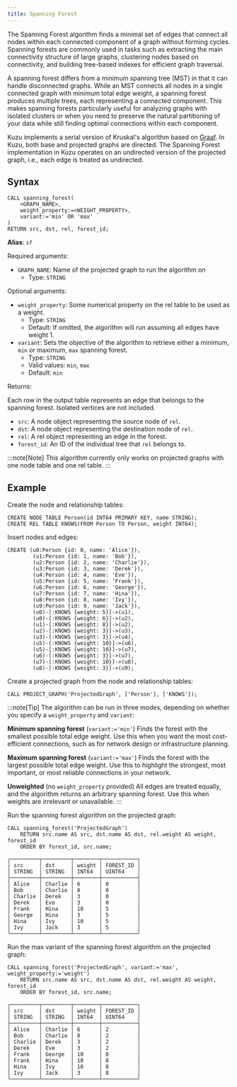 ```yaml
---
title: Spanning Forest
---
```


The Spanning Forest algorithm finds a minimal set of edges that connect all nodes within each
connected component of a graph without forming cycles. Spanning forests are commonly used in
tasks such as extracting the main connectivity structure of large graphs, clustering nodes based on connectivity,
and building tree-based indexes for efficient graph traversal.

A spanning forest differs from a minimum spanning tree (MST) in that it can handle disconnected graphs.
While an MST connects all nodes in a single connected graph with minimum total edge weight, a spanning
forest produces multiple trees, each representing a connected component. This makes spanning forests particularly
useful for analyzing graphs with isolated clusters or when you need to preserve the natural partitioning
of your data while still finding optimal connections within each component.

Kuzu implements a serial version of Kruskal's algorithm based on [Graaf](https://bobluppes.github.io/graaf/).
In Kuzu, both base and projected graphs are directed. The Spanning Forest implementation in Kuzu operates on
an undirected version of the projected graph, i.e., each edge is treated as undirected.

## Syntax

```cypher
CALL spanning_forest(
    <GRAPH_NAME>,
    weight_property:=<WEIGHT_PROPERTY>,
    variant:='min' OR 'max'
)
RETURN src, dst, rel, forest_id;
```

**Alias**: `sf`

Required arguments:

- `GRAPH_NAME`: Name of the projected graph to run the algorithm on
    - Type: `STRING`

Optional arguments:

- `weight_property`: Some numerical property on the rel table to be used as a weight.
    - Type: `STRING`
    - Default: If omitted, the algorithm will run assuming all edges have weight 1.
- `variant`: Sets the objective of the algorithm to retrieve either a minimum, `min` or maximum, `max` spanning forest.
    - Type: `STRING`
    - Valid values: `min`, `max`
    - Default: `min`

Returns:

Each row in the output table represents an edge that belongs to the spanning forest.
Isolated vertices are not included.

- `src`: A node object representing the source node of `rel`.
- `dst`: A node object representing the destination node of `rel`.
- `rel`: A rel object representing an edge in the forest.
- `forest_id`: An ID of the individual tree that `rel` belongs to.

:::note[Note]
This algorithm currently only works on projected graphs with one node table and one rel table.
:::

## Example

Create the node and relationship tables:
```cypher
CREATE NODE TABLE Person(id INT64 PRIMARY KEY, name STRING);
CREATE REL TABLE KNOWS(FROM Person TO Person, weight INT64);
```
Insert nodes and edges:
```cypher
CREATE (u0:Person {id: 0, name: 'Alice'}),
        (u1:Person {id: 1, name: 'Bob'}),
        (u2:Person {id: 2, name: 'Charlie'}),
        (u3:Person {id: 3, name: 'Derek'}),
        (u4:Person {id: 4, name: 'Eve'}),
        (u5:Person {id: 5, name: 'Frank'}),
        (u6:Person {id: 6, name: 'George'}),
        (u7:Person {id: 7, name: 'Hina'}),
        (u8:Person {id: 8, name: 'Ivy'}),
        (u9:Person {id: 9, name: 'Jack'}),
        (u0)-[:KNOWS {weight: 5}]->(u1),
        (u0)-[:KNOWS {weight: 6}]->(u2),
        (u1)-[:KNOWS {weight: 8}]->(u2),
        (u2)-[:KNOWS {weight: 3}]->(u3),
        (u3)-[:KNOWS {weight: 3}]->(u4),
        (u5)-[:KNOWS {weight: 10}]->(u6),
        (u5)-[:KNOWS {weight: 10}]->(u7),
        (u6)-[:KNOWS {weight: 3}]->(u7),
        (u7)-[:KNOWS {weight: 10}]->(u8),
        (u8)-[:KNOWS {weight: 3}]->(u9);
```
Create a projected graph from the node and relationship tables:
```cypher
CALL PROJECT_GRAPH('ProjectedGraph', ['Person'], ['KNOWS']);
```

:::note[Tip]
The algorithm can be run in three modes, depending on whether you specify a `weight_property` and `variant`:

**Minimum spanning forest** (`variant:='min'`)
Finds the forest with the smallest possible total edge weight.
Use this when you want the most cost-efficient connections, such as for network design or infrastructure planning.

**Maximum spanning forest** (`variant:='max'`)
Finds the forest with the largest possible total edge weight.
Use this to highlight the strongest, most important, or most reliable connections in your network.

**Unweighted** (no `weight_property` provided)
All edges are treated equally, and the algorithm returns an arbitrary spanning forest.
Use this when weights are irrelevant or unavailable.
:::

Run the spanning forest algorithm on the projected graph:
```cypher
CALL spanning_forest('ProjectedGraph')
    RETURN src.name AS src, dst.name AS dst, rel.weight AS weight, forest_id
    ORDER BY forest_id, src.name;
```
```table
┌─────────┬─────────┬────────┬───────────┐
│ src     │ dst     │ weight │ FOREST_ID │
│ STRING  │ STRING  │ INT64  │ UINT64    │
├─────────┼─────────┼────────┼───────────┤
│ Alice   │ Charlie │ 6      │ 0         │
│ Bob     │ Charlie │ 8      │ 0         │
│ Charlie │ Derek   │ 3      │ 0         │
│ Derek   │ Eve     │ 3      │ 0         │
│ Frank   │ Hina    │ 10     │ 5         │
│ George  │ Hina    │ 3      │ 5         │
│ Hina    │ Ivy     │ 10     │ 5         │
│ Ivy     │ Jack    │ 3      │ 5         │
└─────────┴─────────┴────────┴───────────┘
```

Run the max variant of the spanning forest algorithm on the projected graph:
```cypher
CALL spanning_forest('ProjectedGraph', variant:='max', weight_property:='weight')
    RETURN src.name AS src, dst.name AS dst, rel.weight AS weight, forest_id
    ORDER BY forest_id, src.name;
```
```table
┌─────────┬─────────┬────────┬───────────┐
│ src     │ dst     │ weight │ FOREST_ID │
│ STRING  │ STRING  │ INT64  │ UINT64    │
├─────────┼─────────┼────────┼───────────┤
│ Alice   │ Charlie │ 6      │ 2         │
│ Bob     │ Charlie │ 8      │ 2         │
│ Charlie │ Derek   │ 3      │ 2         │
│ Derek   │ Eve     │ 3      │ 2         │
│ Frank   │ George  │ 10     │ 8         │
│ Frank   │ Hina    │ 10     │ 8         │
│ Hina    │ Ivy     │ 10     │ 8         │
│ Ivy     │ Jack    │ 3      │ 8         │
└─────────┴─────────┴────────┴───────────┘
```
